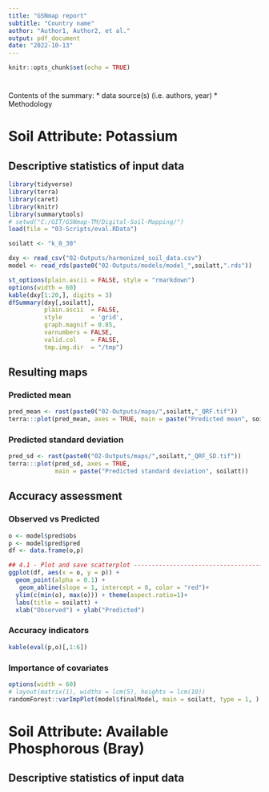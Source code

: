 ```yaml
---
title: "GSNmap report"
subtitle: "Country name"
aothor: "Author1, Author2, et al."
output: pdf_document
date: "2022-10-13"
---
```


```r
knitr::opts_chunk$set(echo = TRUE)
```

# 
<!-- 300 words max -->

Contents of the summary:
*   data source(s) (i.e. authors, year) 
*   Methodology 



# Soil Attribute: Potassium
## Descriptive statistics of input data

```r
library(tidyverse)
library(terra)
library(caret)
library(knitr)
library(summarytools)
# setwd("C:/GIT/GSNmap-TM/Digital-Soil-Mapping/")
load(file = "03-Scripts/eval.RData")

soilatt <- "k_0_30"

dxy <- read_csv("02-Outputs/harmonized_soil_data.csv")
model <- read_rds(paste0("02-Outputs/models/model_",soilatt,".rds"))
```

```r
st_options(plain.ascii = FALSE, style = "rmarkdown")
options(width = 60)
kable(dxy[1:20,], digits = 3)
dfSummary(dxy[,soilatt], 
          plain.ascii  = FALSE,
          style        = 'grid',
          graph.magnif = 0.85,
          varnumbers = FALSE,
          valid.col    = FALSE,
          tmp.img.dir  = "/tmp")
```

## Resulting maps

### Predicted mean

```r
pred_mean <- rast(paste0("02-Outputs/maps/",soilatt,"_QRF.tif"))
terra:::plot(pred_mean, axes = TRUE, main = paste("Predicted mean", soilatt))
```

### Predicted standard deviation

```r
pred_sd <- rast(paste0("02-Outputs/maps/",soilatt,"_QRF_SD.tif"))
terra:::plot(pred_sd, axes = TRUE, 
             main = paste("Predicted standard deviation", soilatt))

```

## Accuracy assessment

### Observed vs Predicted

```r
o <- model$pred$obs
p <- model$pred$pred
df <- data.frame(o,p)

## 4.1 - Plot and save scatterplot --------------------------------------------- 
ggplot(df, aes(x = o, y = p)) + 
  geom_point(alpha = 0.1) + 
   geom_abline(slope = 1, intercept = 0, color = "red")+
  ylim(c(min(o), max(o))) + theme(aspect.ratio=1)+ 
  labs(title = soilatt) + 
  xlab("Observed") + ylab("Predicted")
```

### Accuracy indicators

```r
kable(eval(p,o)[,1:6])

```

### Importance of covariates

```r
options(width = 60)
# layout(matrix(1), widths = lcm(5), heights = lcm(10))
randomForest::varImpPlot(model$finalModel, main = soilatt, type = 1, )
```


<!-- --------------------------- NEW SOIL ATTRIBUTE ------------------------ -->
<!-- ----------------------------------------------------------------------- -->
# Soil Attribute: Available Phosphorous (Bray)
## Descriptive statistics of input data








